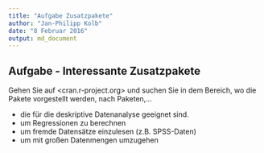 ```yaml
---
title: "Aufgabe Zusatzpakete"
author: "Jan-Philipp Kolb"
date: "8 Februar 2016"
output: md_document
---
```


## Aufgabe - Interessante Zusatzpakete

Gehen Sie auf <cran.r-project.org> und suchen Sie in dem Bereich, wo die Pakete vorgestellt werden, nach Paketen,...

-  die für die deskriptive Datenanalyse geeignet sind.
-  um Regressionen zu berechnen
-  um fremde Datensätze einzulesen (z.B. SPSS-Daten)
-  um mit großen Datenmengen umzugehen

